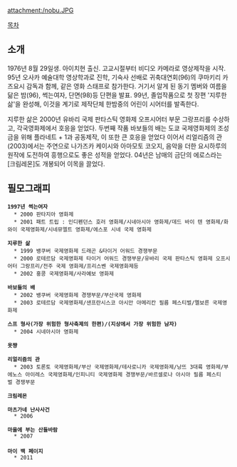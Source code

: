 attachment:/nobu.JPG

[[목차]]

== 소개 ==
1976년 8월 29일생. 아이치현 출신.
고교시절부터 비디오 카메라로 영상제작을 시작.
95년 오사카 예술대학 영상학과로 진학, 기숙사 선배로 귀축대연회(96)의 쿠마키리 카즈요시 감독과 함께, 같은 영화 스태프로 참가한다. 거기서 알게 된 동기 멤버와 여름을 닮은 밤(96), 썩는여자, 단면(98)등 단편을 발표. 99년, 졸업작품으로 첫 장편 '지루한 삶'을 완성해, 이것을 계기로 제작단체 한밤중의 어린이 시어터를 발족한다.

지루한 삶은 2000년 유바리 국제 판타스틱 영화제 오프시어터 부문 그랑프리를 수상하고, 각국영화제에서 호응을 얻었다. 
두번째 작품 바보들의 배는 도쿄 국제영화제의 조성금을 위해 플라네트 + 1과 공동제작, 이 또한 큰 호응을 얻었다
이어서 리얼리즘의 관(2003)에서는 주연으로 나가즈카 케이시와 아마모토 코오지, 음악을 더한 요시하루의 원작에 도전하여 흥행으로도 좋은 성적을 얻었다. 04년은 남매의 금단의 에로스라는 [크림레몬]도 개봉되어 이목을 끌었다.

== 필모그래피 ==

 '''1997년 썩는여자'''
   * 2000 판타지아 영화제
   * 2001 패트 트립 : 인디펜던스 호러 영화제/시네아시아 영화제/데드 바이 텐 영화제/화와이 국제영화제/시네뮤엘트 영화제/에스포 시네 국제 영화제 

 '''지루한 삶'''
   * 1999 뱅쿠버 국제영화제 드래곤 &타이거 어워드 경쟁부문
   * 2000 로테르담 국제영화제 타이거 어워드 경쟁부문/유바리 국제 판타스틱 영화제 오프시어터 그랑프리/전주 국제 영화제/프리스벤 국제영화제등
   * 2002 홍콩 국제영화제/사라예보 영화제

 '''바보들의 배'''
   * 2002 뱅쿠버 국제영화제 경쟁부문/부산국제 영화제
   * 2003 로테르담 국제영화제/샌프란시스코 아시안 아메리칸 필름 페스티벌/멜보른 국제영화제

 '''스프 형사(가장 위험한 형사축제의 한편)/(지상에서 가장 위험한 남자)'''
   * 2004 시네아시아 영화제

 '''욧쨩'''

 '''리얼리즘의 관'''
   * 2003 토론토 국제영화제/부산 국제영화제/테사로니카 국제영화제/낭뜨 3대륙 영화제/부에노스 아이레스 국제영화제/인피니티 국제영화제 경쟁부문/바르셀로나 아시아 필름 페스티벌 경쟁부문

 '''크림레몬'''

 '''마츠가네 난사사건'''
   * 2006

 '''마을에 부는 산들바람'''
   * 2007
 
 '''마이 백 페이지'''
   * 2011



